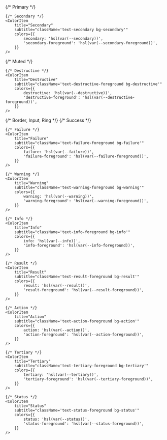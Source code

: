
<Meta title="Colors/Theme Colors" />

<ColorPalette title="Background and Foreground">
    <ColorItem
        title="Background"
        subtitle="className='bg-background'"
        colors={{ background: 'hsl(var(--background))' }}
    />
    <ColorItem
        title="Foreground"
        subtitle="className='text-foreground'"
        colors={{ foreground: 'hsl(var(--foreground))' }}
    />
</ColorPalette>

<ColorPalette title="Primary and Secondary">
    {/* Primary */}
    <ColorItem
        title="Primary"
        subtitle="className='text-primary bg-primary'"
        colors={{
            primary: 'hsl(var(--primary))',
            'primary-foreground': 'hsl(var(--primary-foreground))',
        }}
    />

    {/* Secondary */}
    <ColorItem
        title="Secondary"
        subtitle="className='text-secondary bg-secondary'"
        colors={{
            secondary: 'hsl(var(--secondary))',
            'secondary-foreground': 'hsl(var(--secondary-foreground))',
        }}
    />

</ColorPalette>

<ColorPalette title="Muted and Destructive">
    {/* Muted */}
    <ColorItem
        title="Muted"
        subtitle="className='text-muted-foreground bg-muted'"
        colors={{
            muted: 'hsl(var(--muted))',
            'muted-foreground': 'hsl(var(--muted-foreground))',
        }}
    />

    {/* Destructive */}
    <ColorItem
        title="Destructive"
        subtitle="className='text-destructive-foreground bg-destructive'"
        colors={{
            destructive: 'hsl(var(--destructive))',
            'destructive-foreground': 'hsl(var(--destructive-foreground))',
        }}
    />

</ColorPalette>

<ColorPalette title="Utility Colors">
    {/* Border, Input, Ring */}
    <ColorItem
        title="Border"
        subtitle="className='border-border'"
        colors={{ border: 'hsl(var(--border))' }}
    />
    <ColorItem
        title="Input"
        subtitle="className='bg-input'"
        colors={{ input: 'hsl(var(--input))' }}
    />
    <ColorItem
        title="Ring"
        subtitle="className='ring-offset-background'"
        colors={{ ring: 'hsl(var(--ring))' }}
    />
</ColorPalette>

<ColorPalette title="Alert Colors">
    {/* Success */}
    <ColorItem
        title="Success"
        subtitle="className='text-success-foreground bg-success'"
        colors={{
            success: 'hsl(var(--success))',
            'success-foreground': 'hsl(var(--success-foreground))',
        }}
    />

    {/* Failure */}
    <ColorItem
        title="Failure"
        subtitle="className='text-failure-foreground bg-failure'"
        colors={{
            failure: 'hsl(var(--failure))',
            'failure-foreground': 'hsl(var(--failure-foreground))',
        }}
    />

    {/* Warning */}
    <ColorItem
        title="Warning"
        subtitle="className='text-warning-foreground bg-warning'"
        colors={{
            warning: 'hsl(var(--warning))',
            'warning-foreground': 'hsl(var(--warning-foreground))',
        }}
    />

    {/* Info */}
    <ColorItem
        title="Info"
        subtitle="className='text-info-foreground bg-info'"
        colors={{
            info: 'hsl(var(--info))',
            'info-foreground': 'hsl(var(--info-foreground))',
        }}
    />

    {/* Result */}
    <ColorItem
        title="Result"
        subtitle="className='text-result-foreground bg-result'"
        colors={{
            result: 'hsl(var(--result))',
            'result-foreground': 'hsl(var(--result-foreground))',
        }}
    />

    {/* Action */}
    <ColorItem
        title="Action"
        subtitle="className='text-action-foreground bg-action'"
        colors={{
            action: 'hsl(var(--action))',
            'action-foreground': 'hsl(var(--action-foreground))',
        }}
    />

    {/* Tertiary */}
    <ColorItem
        title="Tertiary"
        subtitle="className='text-tertiary-foreground bg-tertiary'"
        colors={{
            tertiary: 'hsl(var(--tertiary))',
            'tertiary-foreground': 'hsl(var(--tertiary-foreground))',
        }}
    />

    {/* Status */}
    <ColorItem
        title="Status"
        subtitle="className='text-status-foreground bg-status'"
        colors={{
            status: 'hsl(var(--status))',
            'status-foreground': 'hsl(var(--status-foreground))',
        }}
    />

</ColorPalette>

<ColorPalette title="Chart Colors">
    <ColorItem title="Chart 1" colors={{ 'chart-1': 'hsl(var(--chart-1))' }} />
    <ColorItem title="Chart 2" colors={{ 'chart-2': 'hsl(var(--chart-2))' }} />
    <ColorItem title="Chart 3" colors={{ 'chart-3': 'hsl(var(--chart-3))' }} />
    <ColorItem title="Chart 4" colors={{ 'chart-4': 'hsl(var(--chart-4))' }} />
    <ColorItem title="Chart 5" colors={{ 'chart-5': 'hsl(var(--chart-5))' }} />
</ColorPalette>
